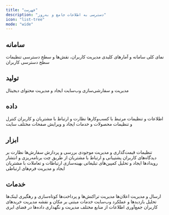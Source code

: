 ```yaml
---
title: "فهرست"
description: "دسترسی به اطلاعات جامع و به‌روز"
icon: "list-tree"
mode: "wide"
---
```


## سامانه

<Card title="داشبورد" icon="solar-panel" href="/admin/dashboard">
  نمای کلی سامانه و آمارهای کلیدی
</Card>

<CardGroup cols="2">
  <Card title="کاربر" icon="user" href="/admin/user">
    مدیریت کاربران، نقش‌ها و سطح دسترسی
  </Card>
  <Card title="دسترسی" icon="lock" href="/admin/acl">
    تنظیمات سطح دسترسی کاربران
  </Card>
</CardGroup>

## تولید

<CardGroup cols="2">
  <Card title="وب‌سایت" icon="globe" href="/admin/app">
    مدیریت و سفارشی‌سازی وب‌سایت
  </Card>
  <Card title="محتوا" icon="note" href="/admin/content">
    ایجاد و مدیریت محتوای دیجیتال
  </Card>
</CardGroup>

## داده

<CardGroup cols="2">
  <Card title="مدیریت کسب‌وکار‌ها" icon="briefcase" href="/admin/business">
    اطلاعات و تنظیمات مرتبط با کسب‌وکارها
  </Card>
  <Card title="مدیریت مخاطبان" icon="users" href="/admin/person">
    نظارت و ارتباط با مشتریان و کاربران
  </Card>
  <Card title="مدیریت کالا" icon="box-taped" href="/admin/product">
    کنترل و تنظیمات محصولات و خدمات
  </Card>
  <Card title="مدیریت ‌برگه" icon="file" href="/admin/page">
    ایجاد و ویرایش صفحات مختلف سایت
  </Card>
</CardGroup>

## ابزار

<CardGroup cols="2">
  <Card title="مدیریت قیمت و موجودی" icon="tag" href="/admin/pricing">
    تنظیمات قیمت‌گذاری و مدیریت موجودی
  </Card>
  <Card title="مدیریت سفارش" icon="cart-flatbed-boxes" href="/admin/orders">
    بررسی و پردازش سفارش‌ها
  </Card>
  <Card title="مدیریت دیدگاه" icon="comment-dots" href="/admin/comments">
    نظارت بر دیدگاه‌های کاربران
  </Card>
  <Card title="گفتگو آنلاین + هوش مصنوعی" icon="comment-captions" href="/admin/chat">
    پشتیبانی و ارتباط با مشتریان از طریق چت
  </Card>
  <Card title="مدیریت رویداد" icon="calendar" href="/admin/event">
    برنامه‌ریزی و انتشار رویدادها
  </Card>
  <Card title="مدیریت کمپین" icon="bullhorn" href="/admin/campaign">
    ایجاد و تحلیل کمپین‌های تبلیغاتی
  </Card>
  <Card title="مدیریت ارتباط با مشتری" icon="phone" href="/admin/crm">
    بهینه‌سازی ارتباطات و تعاملات با مشتریان
  </Card>
  <Card title="مدیریت فرم" icon="table-list" href="/admin/form">
    ایجاد و مدیریت فرم‌های ارتباطی
  </Card>
</CardGroup>

## خدمات

<CardGroup cols="2">
  <Card title="نوتیفیکیشن" icon="bell" href="/admin/notification">
    ارسال و مدیریت اعلان‌ها
  </Card>
  <Card title="کیف پول" icon="credit-card" href="/admin/wallet">
    مدیریت تراکنش‌ها و پرداخت‌ها
  </Card>
  <Card title="کوتاه‌کننده لینک" icon="link" href="/admin/short-link">
    کوتاه‌سازی و رهگیری لینک‌ها
  </Card>
  <Card title="آنالیز وب‌سایت" icon="arrow-trend-up" href="/admin/analytics">
    تحلیل بازدیدها و عملکرد وب‌سایت
  </Card>
  <Card title="موقعیت مکانی" icon="map-pin" href="/admin/location">
    خدمات مبتنی بر مکان و نقشه
  </Card>
  <Card title="سبد خرید" icon="cart-circle-check" href="/admin/cart">
    مدیریت خریدهای کاربران
  </Card>
  <Card title="استخراج داده" icon="database" href="/admin/scraper">
    جمع‌آوری اطلاعات از منابع مختلف
  </Card>
  <Card title="فضای ابری" icon="cloud" href="/admin/cloud">
    مدیریت و نگهداری داده‌ها در فضای ابری
  </Card>
</CardGroup>